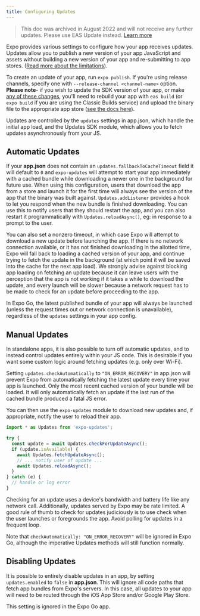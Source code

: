 ```yaml
---
title: Configuring Updates
---
```


> This doc was archived in August 2022 and will not receive any further updates. Please use EAS Update instead. [Learn more](/eas-update/introduction)

Expo provides various settings to configure how your app receives updates. Updates allow you to publish a new version of your app JavaScript and assets without building a new version of your app and re-submitting to app stores. ([Read more about the limitations](/archive/publishing.md)).

To create an update of your app, run `expo publish`. If you're using release channels, specify one with `--release-channel <channel-name>` option. **Please note**- if you wish to update the SDK version of your app, or make [any of these changes](/archive/publishing.md#some-native-configuration-cant-be-updated-by), you'll need to rebuild your app with `eas build` (or `expo build` if you are using the Classic Builds service) and upload the binary file to the appropriate app store ([see the docs here](/build/setup.md)).

Updates are controlled by the `updates` settings in app.json, which handle the initial app load, and the Updates SDK module, which allows you to fetch updates asynchronously from your JS.

## Automatic Updates

If your **app.json** does not contain an `updates.fallbackToCacheTimeout` field it will default to `0` and `expo-updates` will attempt to start your app immediately with a cached bundle while downloading a newer one in the background for future use. When using this configuration, users that download the app from a store and launch it for the first time will always see the version of the app that the binary was built against. `Updates.addListener` provides a hook to let you respond when the new bundle is finished downloading. You can use this to notify users that they should restart the app, and you can also restart it programmatically with `Updates.reloadAsync()`, eg: in response to a prompt to the user.

You can also set a nonzero timeout, in which case Expo will attempt to download a new update before launching the app. If there is no network connection available, or it has not finished downloading in the allotted time, Expo will fall back to loading a cached version of your app, and continue trying to fetch the update in the background (at which point it will be saved into the cache for the next app load). We strongly advise against blocking app loading on fetching an update because it can leave users with the perception that the app is not working if it takes a while to download the update, and every launch will be slower because a network request has to be made to check for an update before proceeding to the app.

In Expo Go, the latest published bundle of your app will always be launched (unless the request times out or network connection is unavailable), regardless of the `updates` settings in your app config.

## Manual Updates

In standalone apps, it is also possible to turn off automatic updates, and to instead control updates entirely within your JS code. This is desirable if you want some custom logic around fetching updates (e.g. only over Wi-Fi).

Setting `updates.checkAutomatically` to `"ON_ERROR_RECOVERY"` in app.json will prevent Expo from automatically fetching the latest update every time your app is launched. Only the most recent cached version of your bundle will be loaded. It will only automatically fetch an update if the last run of the cached bundle produced a fatal JS error.

You can then use the `expo-updates` module to download new updates and, if appropriate, notify the user to reload their app.

```javascript
import * as Updates from 'expo-updates';

try {
  const update = await Updates.checkForUpdateAsync();
  if (update.isAvailable) {
    await Updates.fetchUpdateAsync();
    // ... notify user of update ...
    await Updates.reloadAsync();
  }
} catch (e) {
  // handle or log error
}
```

Checking for an update uses a device's bandwidth and battery life like any network call. Additionally, updates served by Expo may be rate limited. A good rule of thumb to check for updates judiciously is to use check when the user launches or foregrounds the app. Avoid polling for updates in a frequent loop.

Note that `checkAutomatically: "ON_ERROR_RECOVERY"` will be ignored in Expo Go, although the imperative Updates methods will still function normally.

## Disabling Updates

It is possible to entirely disable updates in an app, by setting `updates.enabled` to `false` in **app.json**. This will ignore all code paths that fetch app bundles from Expo's servers. In this case, all updates to your app will need to be routed through the iOS App Store and/or Google Play Store.

This setting is ignored in the Expo Go app.
